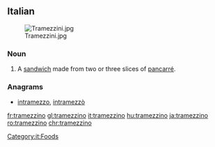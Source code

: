 ==Italian==
{{wikipedia|lang=it}}
[[Image:Tramezzini.jpg|thumb]]
===Noun===
{{it-noun|m}}

# A [[sandwich]] made from two or three slices of [[pancarré]].

===Anagrams===
* [[intramezzo#Italian|intramezzo]], [[intramezzò#Italian|intramezzò]]

[[Category:it:Foods]]

[[fr:tramezzino]]
[[gl:tramezzino]]
[[it:tramezzino]]
[[hu:tramezzino]]
[[ja:tramezzino]]
[[ro:tramezzino]]
[[chr:tramezzino]]